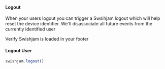 #### Logout 

When your users logout you can trigger a Swsihjam logout which will help reset the device identifier. We'll disassociate all future events from the currently identified user

Verify Swishjam is loaded in your footer

#### Logout User 
```javascript
swishjam.logout()
```
